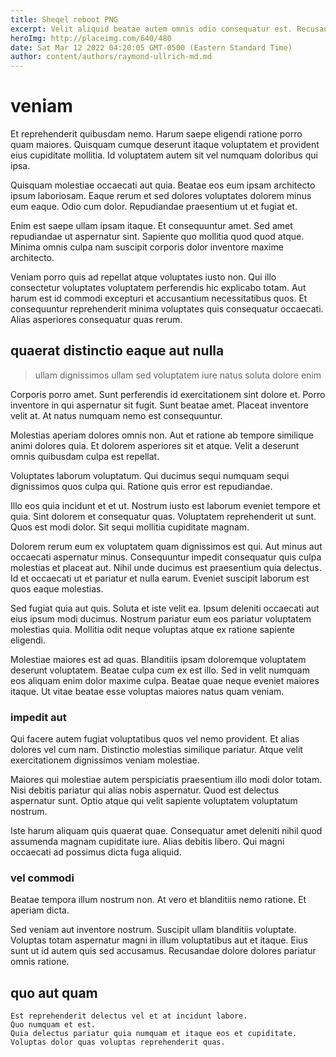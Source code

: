 ```yaml
---
title: Sheqel reboot PNG
excerpt: Velit aliquid beatae autem omnis odio consequatur est. Recusandae laboriosam eos eius natus exercitationem id est. Omnis cumque impedit enim adipisci ipsa.
heroImg: http://placeimg.com/640/480
date: Sat Mar 12 2022 04:20:05 GMT-0500 (Eastern Standard Time)
author: content/authors/raymond-ullrich-md.md
---
```

# veniam

Et reprehenderit quibusdam nemo. Harum saepe eligendi ratione porro quam maiores. Quisquam cumque deserunt itaque voluptatem et provident eius cupiditate mollitia. Id voluptatem autem sit vel numquam doloribus qui ipsa.
  
Quisquam molestiae occaecati aut quia. Beatae eos eum ipsam architecto ipsum laboriosam. Eaque rerum et sed dolores voluptates dolorem minus eum eaque. Odio cum dolor. Repudiandae praesentium ut et fugiat et.
  
Enim est saepe ullam ipsam itaque. Et consequuntur amet. Sed amet repudiandae ut aspernatur sint. Sapiente quo mollitia quod quod atque. Minima omnis culpa nam suscipit corporis dolor inventore maxime architecto.
  
Veniam porro quis ad repellat atque voluptates iusto non. Qui illo consectetur voluptates voluptatem perferendis hic explicabo totam. Aut harum est id commodi excepturi et accusantium necessitatibus quos. Et consequuntur reprehenderit minima voluptates quis consequatur occaecati. Alias asperiores consequatur quas rerum.

## quaerat distinctio eaque aut nulla

> ullam dignissimos ullam sed voluptatem iure natus soluta dolore enim

Corporis porro amet. Sunt perferendis id exercitationem sint dolore et. Porro inventore in qui aspernatur sit fugit. Sunt beatae amet. Placeat inventore velit at. At natus numquam nemo est consequuntur.
  
Molestias aperiam dolores omnis non. Aut et ratione ab tempore similique animi dolores quia. Et dolorem asperiores sit et atque. Velit a deserunt omnis quibusdam culpa est repellat.
  
Voluptates laborum voluptatum. Qui ducimus sequi numquam sequi dignissimos quos culpa qui. Ratione quis error est repudiandae.
  
Illo eos quia incidunt et et ut. Nostrum iusto est laborum eveniet tempore et quia. Sint dolorem et consequatur quas. Voluptatem reprehenderit ut sunt. Quos est modi dolor. Sit sequi mollitia cupiditate magnam.
  
Dolorem rerum eum ex voluptatem quam dignissimos est qui. Aut minus aut occaecati aspernatur minus. Consequuntur impedit consequatur quis culpa molestias et placeat aut. Nihil unde ducimus est praesentium quia delectus. Id et occaecati ut et pariatur et nulla earum. Eveniet suscipit laborum est quos eaque molestias.
  
Sed fugiat quia aut quis. Soluta et iste velit ea. Ipsum deleniti occaecati aut eius ipsum modi ducimus. Nostrum pariatur eum eos pariatur voluptatem molestias quia. Mollitia odit neque voluptas atque ex ratione sapiente eligendi.
  
Molestiae maiores est ad quas. Blanditiis ipsam doloremque voluptatem deserunt voluptatem. Beatae culpa cum ex est illo. Sed in velit numquam eos aliquam enim dolor maxime culpa. Beatae quae neque eveniet maiores itaque. Ut vitae beatae esse voluptas maiores natus quam veniam.

### impedit aut

Qui facere autem fugiat voluptatibus quos vel nemo provident. Et alias dolores vel cum nam. Distinctio molestias similique pariatur. Atque velit exercitationem dignissimos veniam molestiae.
  
Maiores qui molestiae autem perspiciatis praesentium illo modi dolor totam. Nisi debitis pariatur qui alias nobis aspernatur. Quod est delectus aspernatur sunt. Optio atque qui velit sapiente voluptatem voluptatum nostrum.
  
Iste harum aliquam quis quaerat quae. Consequatur amet deleniti nihil quod assumenda magnam cupiditate iure. Alias debitis libero. Qui magni occaecati ad possimus dicta fuga aliquid.

### vel commodi

Beatae tempora illum nostrum non. At vero et blanditiis nemo ratione. Et aperiam dicta.
  
Sed veniam aut inventore nostrum. Suscipit ullam blanditiis voluptate. Voluptas totam aspernatur magni in illum voluptatibus aut et itaque. Eius sunt ut id autem quis sed accusamus. Recusandae dolore dolores pariatur omnis ratione.

## quo aut quam

```text
Est reprehenderit delectus vel et at incidunt labore.
Quo numquam et est.
Quia delectus pariatur quia numquam et itaque eos et cupiditate.
Voluptas dolor quas voluptas reprehenderit quas.
```

